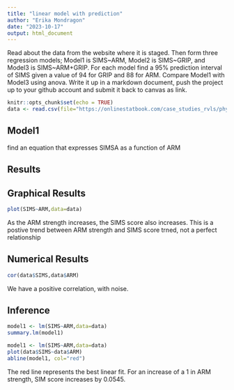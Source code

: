 ```yaml
---
title: "linear model with prediction"
author: "Erika Mondragon"
date: "2023-10-17"
output: html_document
---
```


Read about the data from the website where it is staged.  Then form three regression models; Model1 is SIMS~ARM, Model2 is SIMS~GRIP, and Model3 is SIMS~ARM+GRIP. For each model find a 95% prediction interval of SIMS given a value of 94  for GRIP and 88 for ARM. Compare Model1 with Model3 using anova. Write it up in a markdown document, push the project up to your github account and submit it back to canvas as link. 


```r
knitr::opts_chunk$set(echo = TRUE)
data <- read.csv(file="https://onlinestatbook.com/case_studies_rvls/physical_strength/data.txt",sep="",header=TRUE) 
```


## Model1
find an equation that expresses SIMSA as a function of ARM

## Results

## Graphical Results

```r
plot(SIMS~ARM,data=data)
```

As the ARM strength increases, the SIMS score also increases. This is a postive trend between ARM strength and SIMS score trned, not a perfect relationship

## Numerical Results 

```r
cor(data$SIMS,data$ARM)
```

We have a positive correlation, with noise. 

## Inference

```r
model1 <- lm(SIMS~ARM,data=data)
summary.lm(model1)
```



```r
model1 <- lm(SIMS~ARM,data=data)
plot(data$SIMS~data$ARM)
abline(model1, col="red")
```

The red line represents the best linear fit. For an increase of a 1 in ARM strength, SIM score increases by 0.0545. 
